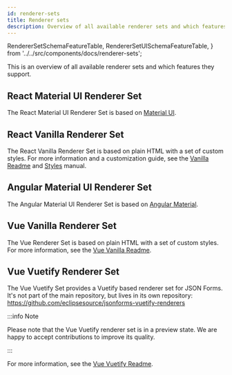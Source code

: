 ```yaml
---
id: renderer-sets
title: Renderer sets
description: Overview of all available renderer sets and which features they support
---
```


  RendererSetSchemaFeatureTable,
  RendererSetUISchemaFeatureTable,
} from '../../src/components/docs/renderer-sets';

This is an overview of all available renderer sets and which features they support.

<RendererSetSchemaFeatureTable />

<RendererSetUISchemaFeatureTable />

## React Material UI Renderer Set

The React Material UI Renderer Set is based on [Material UI](https://material-ui.com).

## React Vanilla Renderer Set

The React Vanilla Renderer Set is based on plain HTML with a set of custom styles.
For more information and a customization guide, see the [Vanilla Readme](https://github.com/eclipsesource/jsonforms/blob/master/packages/vanilla-renderers/README.md) and [Styles](https://github.com/eclipsesource/jsonforms/blob/master/packages/vanilla-renderers/Styles.md) manual.

## Angular Material UI Renderer Set

The Angular Material UI Renderer Set is based on [Angular Material](https://material.angular.io/).

## Vue Vanilla Renderer Set

The Vue Renderer Set is based on plain HTML with a set of custom styles.
For more information, see the [Vue Vanilla Readme](https://github.com/eclipsesource/jsonforms/blob/master/packages/vue-vanilla/README.md).

## Vue Vuetify Renderer Set

The Vue Vuetify Set provides a Vuetify based renderer set for JSON Forms.
It's not part of the main repository, but lives in its own repository:
https://github.com/eclipsesource/jsonforms-vuetify-renderers

:::info Note

Please note that the Vue Vuetify renderer set is in a preview state.
We are happy to accept contributions to improve its quality.

:::

For more information, see the [Vue Vuetify Readme](https://github.com/eclipsesource/jsonforms-vuetify-renderers/tree/vue3/vue-vuetify/README.md).
